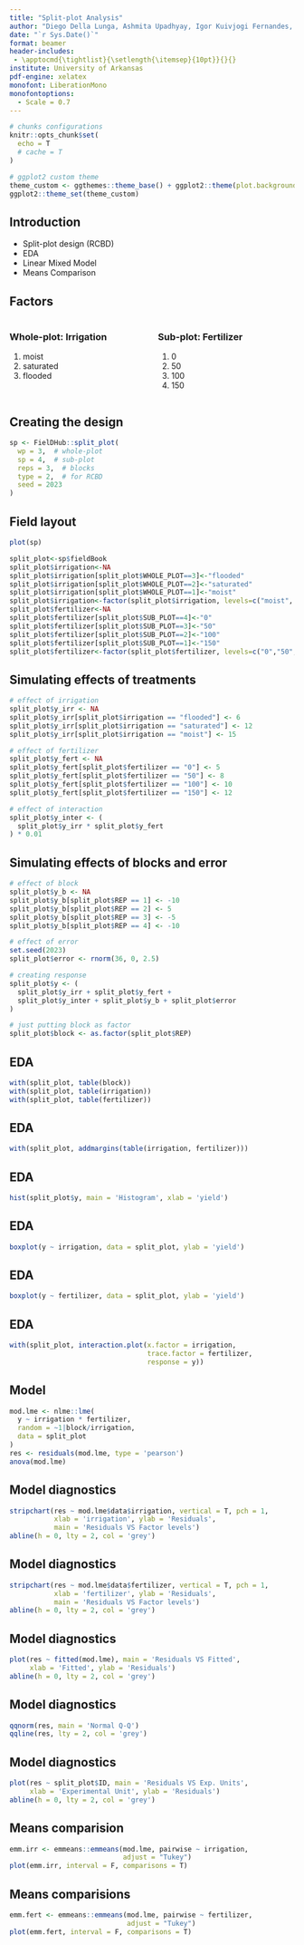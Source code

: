 ```yaml
---
title: "Split-plot Analysis"
author: "Diego Della Lunga, Ashmita Upadhyay, Igor Kuivjogi Fernandes, Timothy Goodhart, Amanda Lay"
date: "`r Sys.Date()`"
format: beamer
header-includes:
 - \apptocmd{\tightlist}{\setlength{\itemsep}{10pt}}{}{}
institute: University of Arkansas
pdf-engine: xelatex
monofont: LiberationMono
monofontoptions:
  - Scale = 0.7
---
```


```r
# chunks configurations
knitr::opts_chunk$set(
  echo = T
  # cache = T
)

# ggplot2 custom theme
theme_custom <- ggthemes::theme_base() + ggplot2::theme(plot.background = ggplot2::element_blank())
ggplot2::theme_set(theme_custom)
```

## Introduction

- Split-plot design (RCBD)
- EDA
- Linear Mixed Model
- Means Comparison

## Factors

:::: {.columns}
::: {.column width="50%"}
### Whole-plot: Irrigation
1. moist
2. saturated
3. flooded
:::

::: {.column width="50%"}
### Sub-plot: Fertilizer
1. 0 
2. 50
3. 100
4. 150
:::
::::


## Creating the design
```r
sp <- FielDHub::split_plot(
  wp = 3,  # whole-plot
  sp = 4,  # sub-plot
  reps = 3,  # blocks
  type = 2,  # for RCBD
  seed = 2023
)
```

## Field layout
```r
plot(sp)
```


```r
split_plot<-sp$fieldBook
split_plot$irrigation<-NA
split_plot$irrigation[split_plot$WHOLE_PLOT==3]<-"flooded"
split_plot$irrigation[split_plot$WHOLE_PLOT==2]<-"saturated"
split_plot$irrigation[split_plot$WHOLE_PLOT==1]<-"moist"
split_plot$irrigation<-factor(split_plot$irrigation, levels=c("moist", "saturated", "flooded"))
split_plot$fertilizer<-NA
split_plot$fertilizer[split_plot$SUB_PLOT==4]<-"0"
split_plot$fertilizer[split_plot$SUB_PLOT==3]<-"50"
split_plot$fertilizer[split_plot$SUB_PLOT==2]<-"100"
split_plot$fertilizer[split_plot$SUB_PLOT==1]<-"150"
split_plot$fertilizer<-factor(split_plot$fertilizer, levels=c("0","50", "100", "150"))
```

## Simulating effects of treatments
```r
# effect of irrigation
split_plot$y_irr <- NA
split_plot$y_irr[split_plot$irrigation == "flooded"] <- 6
split_plot$y_irr[split_plot$irrigation == "saturated"] <- 12
split_plot$y_irr[split_plot$irrigation == "moist"] <- 15

# effect of fertilizer
split_plot$y_fert <- NA
split_plot$y_fert[split_plot$fertilizer == "0"] <- 5
split_plot$y_fert[split_plot$fertilizer == "50"] <- 8
split_plot$y_fert[split_plot$fertilizer == "100"] <- 10
split_plot$y_fert[split_plot$fertilizer == "150"] <- 12

# effect of interaction
split_plot$y_inter <- (
  split_plot$y_irr * split_plot$y_fert
) * 0.01
```

## Simulating effects of blocks and error
```r
# effect of block
split_plot$y_b <- NA
split_plot$y_b[split_plot$REP == 1] <- -10
split_plot$y_b[split_plot$REP == 2] <- 5
split_plot$y_b[split_plot$REP == 3] <- -5
split_plot$y_b[split_plot$REP == 4] <- -10

# effect of error
set.seed(2023)
split_plot$error <- rnorm(36, 0, 2.5)

# creating response
split_plot$y <- (
  split_plot$y_irr + split_plot$y_fert + 
  split_plot$y_inter + split_plot$y_b + split_plot$error
)
```


```r
# just putting block as factor
split_plot$block <- as.factor(split_plot$REP)
```

## EDA
```r
with(split_plot, table(block))
with(split_plot, table(irrigation))
with(split_plot, table(fertilizer))
```

## EDA
```r
with(split_plot, addmargins(table(irrigation, fertilizer)))
```

## EDA
```r
hist(split_plot$y, main = 'Histogram', xlab = 'yield')
```

## EDA
```r
boxplot(y ~ irrigation, data = split_plot, ylab = 'yield')
```

## EDA
```r
boxplot(y ~ fertilizer, data = split_plot, ylab = 'yield')
```

## EDA
```r
with(split_plot, interaction.plot(x.factor = irrigation,
                                  trace.factor = fertilizer,
                                  response = y))
```


## Model
```r
mod.lme <- nlme::lme(
  y ~ irrigation * fertilizer,
  random = ~1|block/irrigation, 
  data = split_plot
)
res <- residuals(mod.lme, type = 'pearson')
anova(mod.lme)
```

## Model diagnostics
```r
stripchart(res ~ mod.lme$data$irrigation, vertical = T, pch = 1,
           xlab = 'irrigation', ylab = 'Residuals',
           main = 'Residuals VS Factor levels')
abline(h = 0, lty = 2, col = 'grey')
```

## Model diagnostics
```r
stripchart(res ~ mod.lme$data$fertilizer, vertical = T, pch = 1,
           xlab = 'fertilizer', ylab = 'Residuals',
           main = 'Residuals VS Factor levels')
abline(h = 0, lty = 2, col = 'grey')
```


## Model diagnostics
```r
plot(res ~ fitted(mod.lme), main = 'Residuals VS Fitted', 
     xlab = 'Fitted', ylab = 'Residuals')
abline(h = 0, lty = 2, col = 'grey')
```

## Model diagnostics
```r
qqnorm(res, main = 'Normal Q-Q')
qqline(res, lty = 2, col = 'grey')
```

## Model diagnostics
```r
plot(res ~ split_plot$ID, main = 'Residuals VS Exp. Units', 
     xlab = 'Experimental Unit', ylab = 'Residuals')
abline(h = 0, lty = 2, col = 'grey')
```

## Means comparision
```r
emm.irr <- emmeans::emmeans(mod.lme, pairwise ~ irrigation, 
                            adjust = "Tukey")
plot(emm.irr, interval = F, comparisons = T)
```

## Means comparisions
```r
emm.fert <- emmeans::emmeans(mod.lme, pairwise ~ fertilizer, 
                             adjust = "Tukey")
plot(emm.fert, interval = F, comparisons = T)
```




